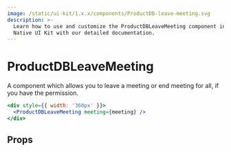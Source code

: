 ```yaml
---
image: /static/ui-kit/1.x.x/components/ProductDB-leave-meeting.svg
description: >-
  Learn how to use and customize the ProductDBLeaveMeeting component in ProductDB's React
  Native UI Kit with our detailed documentation.
---
```


# ProductDBLeaveMeeting

A component which allows you to leave a meeting or end meeting for all, if you
have the permission.

```jsx
<div style={{ width: '360px' }}>
  <ProductDBLeaveMeeting meeting={meeting} />
</div>
```

## Props

<PropsTable of="ProductDB-leave-meeting" />

<head>
  <title>React Native UI Kit ProductDBLeaveMeeting</title>
</head>
